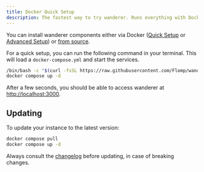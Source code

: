 ```yaml
---
title: Docker Quick Setup
description: The fastest way to try wanderer. Runs everything with Docker in just two commands.
---
```


You can install <span class="-tracking-[0.075em]">wanderer</span> components either via Docker ([Quick Setup](./quick) or [Advanced Setup](./docker)) or [from source](./installation-from-source).

For a quick setup, you can run the following command in your terminal.
This will load a `docker-compose.yml` and start the services.

```bash
/bin/bash -c "$(curl -fsSL https://raw.githubusercontent.com/Flomp/wanderer/refs/heads/main/setup.sh)"
docker compose up -d
```

After a few seconds, you should be able to access <span class="-tracking-[0.075em]">wanderer</span> at [http://localhost:3000](http://localhost:3000).

## Updating

To update your instance to the latest version:

```bash
docker compose pull
docker compose up -d
```

Always consult the [changelog](/changelog) before updating, in case of breaking changes.
